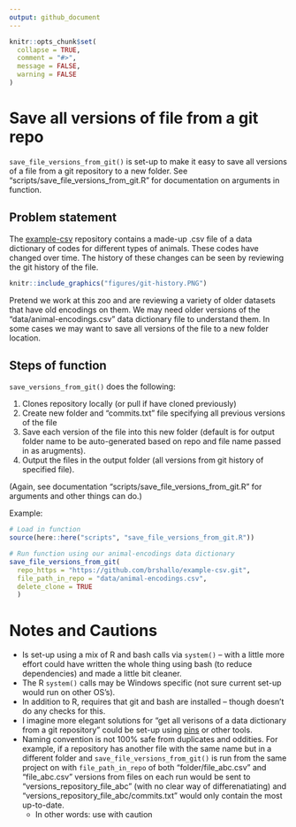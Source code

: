```yaml
---
output: github_document
---
```


<!-- README.md is generated from README.Rmd. Please edit that file -->

```r
knitr::opts_chunk$set(
  collapse = TRUE,
  comment = "#>",
  message = FALSE,
  warning = FALSE
)
```

# Save all versions of file from a git repo

`save_file_versions_from_git()` is set-up to make it easy to save all versions of a file from a git repository to a new folder. See "scripts/save_file_versions_from_git.R" for documentation on arguments in function.

## Problem statement

The [example-csv](https://github.com/brshallo/example-csv) repository contains a made-up .csv file of a data dictionary of codes for different types of animals. These codes have changed over time. The history of these changes can be seen by reviewing the git history of the file. 

```r
knitr::include_graphics("figures/git-history.PNG")
```

Pretend we work at this zoo and are reviewing a variety of older datasets that have old encodings on them. We may need older versions of the "data/animal-encodings.csv" data dictionary file to understand them. In some cases we may want to save all versions of the file to a new folder location.

## Steps of function 

`save_versions_from_git()` does the following:

1. Clones repository locally (or pull if have cloned previously)
2. Create new folder and "commits.txt" file specifying all previous versions of the file
3. Save each version of the file into this new folder (default is for output folder name to be auto-generated based on repo and file name passed in as arugments).
4. Output the files in the output folder (all versions from git history of specified file).

(Again, see documentation "scripts/save_file_versions_from_git.R" for arguments and other things can do.)

Example:
```r
# Load in function
source(here::here("scripts", "save_file_versions_from_git.R"))

# Run function using our animal-encodings data dictionary
save_file_versions_from_git(
  repo_https = "https://github.com/brshallo/example-csv.git",
  file_path_in_repo = "data/animal-encodings.csv",
  delete_clone = TRUE
  )

```

# Notes and Cautions

* Is set-up using a mix of R and bash calls via `system()` -- with a little more effort could have written the whole thing using bash (to reduce dependencies) and made a little bit cleaner. 
* The R `system()` calls may be Windows specific (not sure current set-up would run on other OS's).
* In addition to R, requires that git and bash are installed -- though doesn't do any checks for this.
* I imagine more elegant solutions for "get all verisons of a data dictionary from a git repository" could be set-up using [pins](https://github.com/rstudio/pins) or other tools.
* Naming convention is not 100% safe from duplicates and oddities. For example, if a repository has another file with the same name but in a different folder and `save_file_versions_from_git()` is run from the same project on with `file_path_in_repo` of both "folder/file_abc.csv" and "file_abc.csv" versions from files on each run would be sent to "versions_repository_file_abc" (with no clear way of differenatiating) and "versions_repository_file_abc/commits.txt" would only contain the most up-to-date.
    * In other words: use with caution
